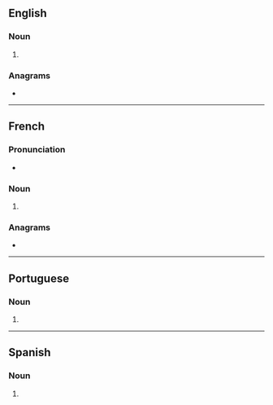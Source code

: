 {{also|claqués}}
==English==

===Noun===
{{head|en|noun form}}

# {{plural of|en|claque}}

===Anagrams===
* {{anagrams|en|a=acelqsu|calques}}

----

==French==

===Pronunciation===
* {{audio|fr|LL-Q150 (fra)-DenisdeShawi-claques.wav|Audio (CAN)}}

===Noun===
{{head|fr|noun form|g=f|g2=m}}

# {{plural of|fr|claque}}

===Anagrams===
* {{l|fr|calques}}

----

==Portuguese==

===Noun===
{{head|pt|noun form}}

# {{plural of|pt|claque}}

----

==Spanish==

===Noun===
{{head|es|noun form|g=m-p}}

# {{plural of|es|clac}}